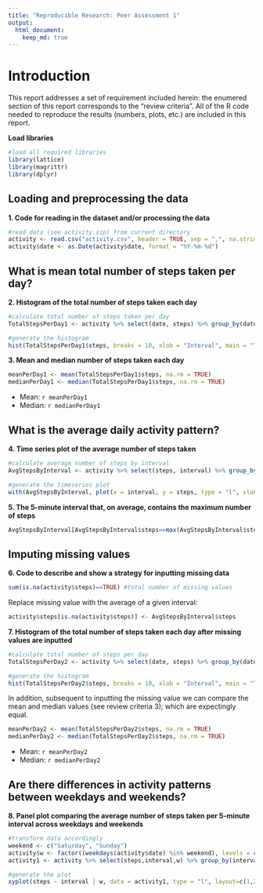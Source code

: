 ```yaml
---
title: "Reproducible Research: Peer Assessment 1"
output: 
  html_document:
    keep_md: true
---
```


# Introduction

This report addresses a set of requirement included herein: the enumered section of this report corresponds to the "review criteria". All of the R code needed to reproduce the results (numbers, plots, etc.) are included in this report.

**Load libraries**
```r
#load all required libraries
library(lattice)
library(magrittr)
library(dplyr)
```

## Loading and preprocessing the data
**1. Code for reading in the dataset and/or processing the data**
```r
#read data (see activity.zip) from current directory
activity <- read.csv("activity.csv", header = TRUE, sep = ",", na.strings = "NA")
activity$date <- as.Date(activity$date, format = "%Y-%m-%d")
```


## What is mean total number of steps taken per day?
**2. Histogram of the total number of steps taken each day**
```r
#calculate total number of steps taken per day
TotalStepsPerDay1 <- activity %>% select(date, steps) %>% group_by(date) %>% summarise_each(funs(sum))

#generate the histogram
hist(TotalStepsPerDay1$steps, breaks = 10, xlab = "Interval", main = "Total number of steps")
```

**3. Mean and median number of steps taken each day**
```r
meanPerDay1 <- mean(TotalStepsPerDay1$steps, na.rm = TRUE)
medianPerDay1 <- median(TotalStepsPerDay1$steps, na.rm = TRUE)
```
* Mean: `r meanPerDay1`
* Median: `r medianPerDay1`

## What is the average daily activity pattern?
**4. Time series plot of the average number of steps taken**
```r
#calculate average number of steps by interval
AvgStepsByInterval <- activity %>% select(steps, interval) %>% group_by(interval) %>% summarise_each(funs(mean(., na.rm = TRUE)))

#generate the timeseries plot
with(AvgStepsByInterval, plot(x = interval, y = steps, type = "l", xlab = "Interval", main = "Average number of steps"))
```

**5. The 5-minute interval that, on average, contains the maximum number of steps**
```r
AvgStepsByInterval[AvgStepsByInterval$steps==max(AvgStepsByInterval$steps),]
```

## Imputing missing values
**6. Code to describe and show a strategy for inputting missing data**
```r
sum(is.na(activity$steps)==TRUE) #total number of missing values
```

Replace missing value with the average of a given interval:
```r
activity$steps[is.na(activity$steps)] <- AvgStepsByInterval$steps 
```

**7. Histogram of the total number of steps taken each day after missing values are inputted**
```r
#calculate total number of steps per day
TotalStepsPerDay2 <- activity %>% select(date, steps) %>% group_by(date) %>% summarise_each(funs(sum))

#generate the histogram
hist(TotalStepsPerDay2$steps, breaks = 10, xlab = "Interval", main = "Total number of steps") #plot histogram
```

In addition, subsequent to inputting the missing value we can compare the mean and median values (see review criteria 3); which are expectingly equal.

```r
meanPerDay2 <- mean(TotalStepsPerDay2$steps, na.rm = TRUE)
medianPerDay2 <- median(TotalStepsPerDay2$steps, na.rm = TRUE)
```
* Mean: `r meanPerDay2`
* Median: `r medianPerDay2`


## Are there differences in activity patterns between weekdays and weekends?
**8. Panel plot comparing the average number of steps taken per 5-minute interval across weekdays and weekends**
```r
#transform data accordingly
weekend <- c("Saturday", "Sunday")
activity$w <- factor((weekdays(activity$date) %in% weekend), levels = c("TRUE", "FALSE"), labels=c("weekend", "weekday"))
activity1 <- activity %>% select(steps,interval,w) %>% group_by(interval, w) %>% summarise_each(funs(mean))

#generate the plot
xyplot(steps ~ interval | w, data = activity1, type = "l", layout=c(1,2), main = "Average number of steps")
```







